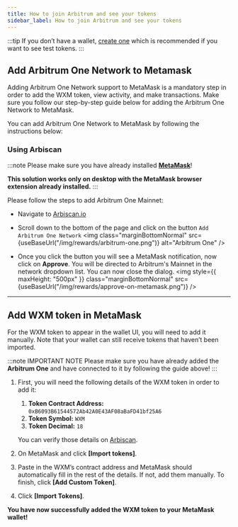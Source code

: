 ```yaml
---
title: How to join Arbitrum and see your tokens
sidebar_label: How to join Arbitrum and see your tokens
---
```



:::tip
If you don’t have a wallet, [create one](/mobile-app/wallet/add-edit-wallet-address#how-to-create-wallet-on-metamask) which is recommended if you want to see test tokens.
:::

## Add Arbitrum One Network to Metamask

Adding Arbitrum One Network support to MetaMask is a mandatory step in order to add the WXM token, view activity, and make transactions.
Make sure you follow our step-by-step guide below for adding the Arbitrum One Network to MetaMask.

You can add Arbitrum One Network to MetaMask by following the instructions below:

### Using Arbiscan

:::note
Please make sure you have already installed **[MetaMask](https://metamask.io/)**!

**This solution works only on desktop with the MetaMask browser extension already installed.**
:::

Please follow the steps to add Arbitrum One Mainnet:

- Navigate to [Arbiscan.io](https://arbiscan.io/)
- Scroll down to the bottom of the page and click on the button `Add Arbitrum One Network`
  <img class="marginBottomNormal" src={useBaseUrl("/img/rewards/arbitrum-one.png")} alt="Arbitrum One" />

- Once you click the button you will see a MetaMask notification, now click on **Approve**.
You will be directed to Arbitrum's Mainnet in the network dropdown list. You can now close the dialog.
  <img style={{ maxHeight: "500px" }} class="marginBottomNormal" src={useBaseUrl("/img/rewards/approve-on-metamask.png")} />

<hr/>

## Add WXM token in MetaMask

For the WXM token to appear in the wallet UI, you will need to add it manually.
Note that your wallet can still receive tokens that haven’t been imported.

:::note IMPORTANT NOTE
Please make sure you have already added the **Arbitrum One** and have connected to it by following the guide above!
:::

1. First, you will need the following details of the WXM token in order to add it:
    1. **Token Contract Address:** ``0xB6093B61544572Ab42A0E43AF08aBaFD41bf25A6``
    1. **Token Symbol:** ``WXM``
    1. **Token Decimal:** ``18``

    You can verify those details on [Arbiscan](https://arbiscan.io/token/0xb6093b61544572ab42a0e43af08abafd41bf25a6).
1. On MetaMask and click **[Import tokens]**.
1. Paste in the WXM’s contract address and MetaMask should automatically fill in the rest of the details. If not, add them manually. To finish, click **[Add Custom Token]**.
1. Click **[Import Tokens]**.

**You have now successfully added the WXM token to your MetaMask wallet!**



